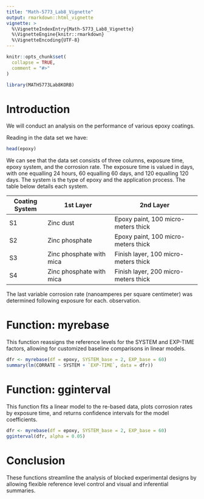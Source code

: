 ```yaml
---
title: "Math-5773_Lab8_Vignette"
output: rmarkdown::html_vignette
vignette: >
  %\VignetteIndexEntry{Math-5773_Lab8_Vignette}
  %\VignetteEngine{knitr::rmarkdown}
  %\VignetteEncoding{UTF-8}
---
```


```r
knitr::opts_chunk$set(
  collapse = TRUE,
  comment = "#>"
)
```

```r
library(MATH5773Lab8KORB)
```

# Introduction

We will conduct an analysis on the performance of various epoxy coatings.

Reading in the data set we have:

```r
head(epoxy)
```

We can see that the data set consists of three columns, exposure time, epoxy system, and the corrosion rate. The exposure time is valued in days, with one equalling 24 hours, 60 equalling 60 days, and 120 equalling 120 days. The system is the type of epoxy and the application process. The table below details each system.

| Coating System | 1st Layer                  | 2nd Layer                          |
|----------------|----------------------------|------------------------------------|
| S1             | Zinc dust                  | Epoxy paint, 100 micro-meters thick |
| S2             | Zinc phosphate             | Epoxy paint, 100 micro-meters thick |
| S3             | Zinc phosphate with mica   | Finish layer, 100 micro-meters thick |
| S4             | Zinc phosphate with mica   | Finish layer, 200 micro-meters thick |

The last variable corrosion rate (nanoamperes per square centimeter) was determined following exposure for each. observation.

# Function: myrebase

This function reassigns the reference levels for the SYSTEM and EXP-TIME factors, allowing for customized baseline comparisons in linear models.

```r
dfr <- myrebase(df = epoxy, SYSTEM_base = 2, EXP_base = 60)
summary(lm(CORRATE ~ SYSTEM + `EXP-TIME`, data = dfr))
```

# Function: gginterval

This function fits a linear model to the re-based data, plots corrosion rates by exposure time, and returns confidence intervals for the model coefficients.

```r
dfr <- myrebase(df = epoxy, SYSTEM_base = 2, EXP_base = 60)
gginterval(dfr, alpha = 0.05)
```

# Conclusion

These functions streamline the analysis of blocked experimental designs by allowing flexible reference level control and visual and inferential summaries.
